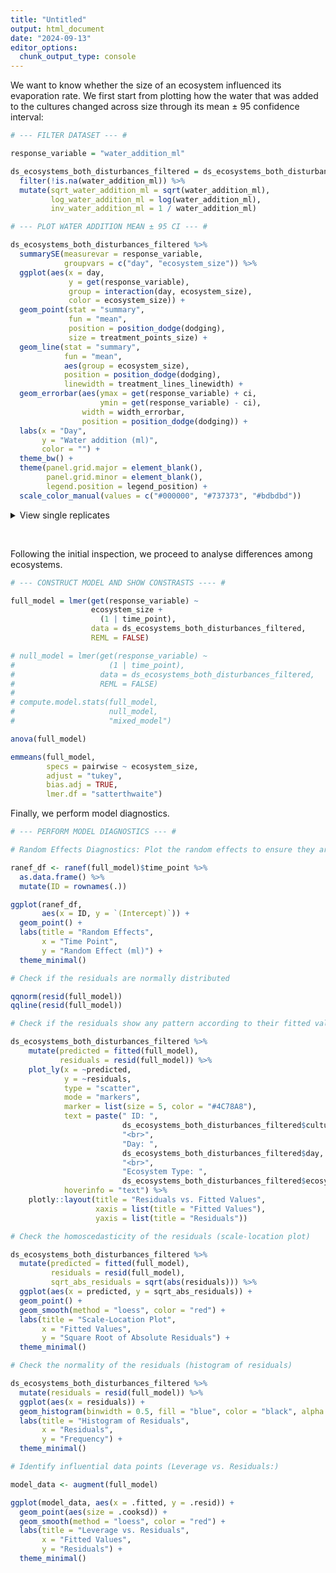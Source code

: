 ```yaml
---
title: "Untitled"
output: html_document
date: "2024-09-13"
editor_options: 
  chunk_output_type: console
---
```


We want to know whether the size of an ecosystem influenced its evaporation rate. We first start from plotting how the water that was added to the cultures changed across size through its mean ± 95 confidence interval:

```r

# --- FILTER DATASET --- #

response_variable = "water_addition_ml"

ds_ecosystems_both_disturbances_filtered = ds_ecosystems_both_disturbances %>%
  filter(!is.na(water_addition_ml)) %>%
  mutate(sqrt_water_addition_ml = sqrt(water_addition_ml),
         log_water_addition_ml = log(water_addition_ml),
         inv_water_addition_ml = 1 / water_addition_ml)
```

```r

# --- PLOT WATER ADDITION MEAN ± 95 CI --- #

ds_ecosystems_both_disturbances_filtered %>%
  summarySE(measurevar = response_variable,
            groupvars = c("day", "ecosystem_size")) %>%
  ggplot(aes(x = day,
             y = get(response_variable),
             group = interaction(day, ecosystem_size),
             color = ecosystem_size)) +
  geom_point(stat = "summary",
             fun = "mean",
             position = position_dodge(dodging),
             size = treatment_points_size) + 
  geom_line(stat = "summary",
            fun = "mean",
            aes(group = ecosystem_size),
            position = position_dodge(dodging),
            linewidth = treatment_lines_linewidth) +
  geom_errorbar(aes(ymax = get(response_variable) + ci,
                    ymin = get(response_variable) - ci),
                width = width_errorbar,
                position = position_dodge(dodging)) +
  labs(x = "Day",
       y = "Water addition (ml)",
       color = "") +
  theme_bw() +
  theme(panel.grid.major = element_blank(),
        panel.grid.minor = element_blank(),
        legend.position = legend_position) +
  scale_color_manual(values = c("#000000", "#737373", "#bdbdbd"))
```

<details>
<summary>View single replicates</summary>
```r

# --- PLOT WATER ADDITION SINGLE REPLICATES --- #

ds_ecosystems_both_disturbances_filtered %>%
  ggplot(aes(x = day,
             y = get(response_variable),
             group = interaction(culture_ID, day),
             color = ecosystem_size)) +
  geom_point() + 
  geom_line(aes(group = culture_ID)) +
  scale_x_continuous(breaks = unique(ds_ecosystems$day)) +
    theme_bw() +
    theme(panel.grid.major = element_blank(),
          panel.grid.minor = element_blank(),
          legend.position = legend_position) +
      geom_rect(xmin = grey_background_xmin, 
                xmax = grey_background_xmax,
                ymin = grey_background_ymin, 
                ymax = grey_background_ymax, 
                fill = grey_background_fill, 
                alpha = grey_background_alpha,
                color = grey_background_color) +
  labs(x = "Day",
       y = "Water addition (ml)",
       color = "") +
  scale_color_manual(values = c("#000000", "#737373", "#bdbdbd"))

```
</details>

<br>

Following the initial inspection, we proceed to analyse differences among ecosystems.

```r

# --- CONSTRUCT MODEL AND SHOW CONSTRASTS ---- #

full_model = lmer(get(response_variable) ~
                  ecosystem_size +
                    (1 | time_point),
                  data = ds_ecosystems_both_disturbances_filtered,
                  REML = FALSE)

# null_model = lmer(get(response_variable) ~
#                     (1 | time_point),
#                   data = ds_ecosystems_both_disturbances_filtered,
#                   REML = FALSE)
# 
# compute.model.stats(full_model,
#                     null_model,
#                     "mixed_model")

anova(full_model)

emmeans(full_model,
        specs = pairwise ~ ecosystem_size,
        adjust = "tukey",
        bias.adj = TRUE,
        lmer.df = "satterthwaite")
```

Finally, we perform model diagnostics. 

```r

# --- PERFORM MODEL DIAGNOSTICS --- #

# Random Effects Diagnostics: Plot the random effects to ensure they are normally distributed.

ranef_df <- ranef(full_model)$time_point %>% 
  as.data.frame() %>% 
  mutate(ID = rownames(.))

ggplot(ranef_df, 
       aes(x = ID, y = `(Intercept)`)) +
  geom_point() +
  labs(title = "Random Effects",
       x = "Time Point",
       y = "Random Effect (ml)") +
  theme_minimal()

# Check if the residuals are normally distributed

qqnorm(resid(full_model))
qqline(resid(full_model))

# Check if the residuals show any pattern according to their fitted value

ds_ecosystems_both_disturbances_filtered %>%
    mutate(predicted = fitted(full_model),
           residuals = resid(full_model)) %>%
    plot_ly(x = ~predicted,
            y = ~residuals,
            type = "scatter",
            mode = "markers",
            marker = list(size = 5, color = "#4C78A8"),
            text = paste(" ID: ", 
                         ds_ecosystems_both_disturbances_filtered$culture_ID, 
                         "<br>",
                         "Day: ", 
                         ds_ecosystems_both_disturbances_filtered$day, 
                         "<br>",
                         "Ecosystem Type: ", 
                         ds_ecosystems_both_disturbances_filtered$ecosystem_type),
            hoverinfo = "text") %>%
    plotly::layout(title = "Residuals vs. Fitted Values",
                   xaxis = list(title = "Fitted Values"),
                   yaxis = list(title = "Residuals"))

# Check the homoscedasticity of the residuals (scale-location plot)

ds_ecosystems_both_disturbances_filtered %>%
  mutate(predicted = fitted(full_model), 
         residuals = resid(full_model), 
         sqrt_abs_residuals = sqrt(abs(residuals))) %>%
  ggplot(aes(x = predicted, y = sqrt_abs_residuals)) +
  geom_point() +
  geom_smooth(method = "loess", color = "red") +
  labs(title = "Scale-Location Plot",
       x = "Fitted Values",
       y = "Square Root of Absolute Residuals") +
  theme_minimal()

# Check the normality of the residuals (histogram of residuals)

ds_ecosystems_both_disturbances_filtered %>%
  mutate(residuals = resid(full_model)) %>%
  ggplot(aes(x = residuals)) +
  geom_histogram(binwidth = 0.5, fill = "blue", color = "black", alpha = 0.7) +
  labs(title = "Histogram of Residuals",
       x = "Residuals",
       y = "Frequency") +
  theme_minimal()

# Identify influential data points (Leverage vs. Residuals:)

model_data <- augment(full_model)

ggplot(model_data, aes(x = .fitted, y = .resid)) +
  geom_point(aes(size = .cooksd)) +
  geom_smooth(method = "loess", color = "red") +
  labs(title = "Leverage vs. Residuals",
       x = "Fitted Values",
       y = "Residuals") +
  theme_minimal()

```


